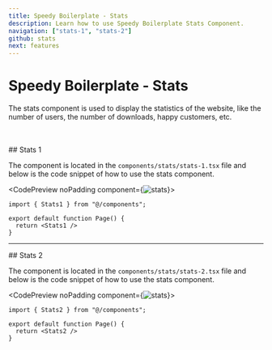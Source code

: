 ```yaml
---
title: Speedy Boilerplate - Stats
description: Learn how to use Speedy Boilerplate Stats Component.
navigation: ["stats-1", "stats-2"]
github: stats
next: features
---
```


# Speedy Boilerplate - Stats

The stats component is used to display the statistics of the website, like the number of users, the number of downloads, happy customers, etc.


<br />
<br />

<DocsTitle href="stats-1">
## Stats 1
</DocsTitle>

The component is located in the <Code>components/stats/stats-1.tsx</Code> file and below is the code snippet of how to use the stats component.

<CodePreview noPadding component={<Image src="/boilerplate/stats.png" alt="stats" width={1024} height={1024} className="w-full" />}>
```tsx
import { Stats1 } from "@/components";

export default function Page() {
  return <Stats1 />
}
```
</CodePreview>

---

<DocsTitle href="stats-2">
## Stats 2
</DocsTitle>

The component is located in the <Code>components/stats/stats-2.tsx</Code> file and below is the code snippet of how to use the stats component.

<CodePreview noPadding component={<Image src="/boilerplate/stats-2.png" alt="stats" width={1024} height={1024} className="w-full" />}>
```tsx
import { Stats2 } from "@/components";

export default function Page() {
  return <Stats2 />
}
```
</CodePreview>